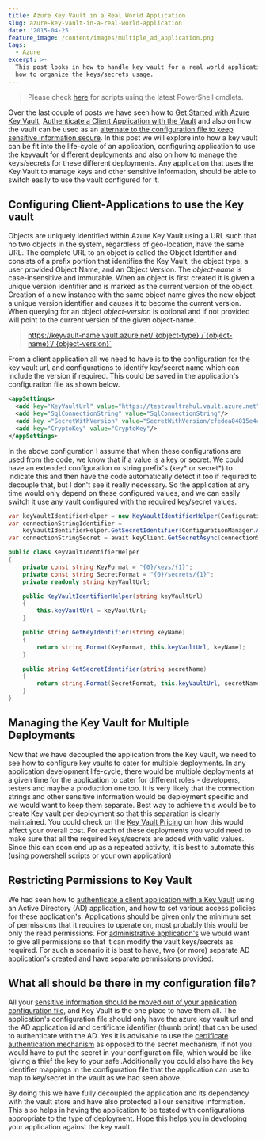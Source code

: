 ```yaml
---
title: Azure Key Vault in a Real World Application
slug: azure-key-vault-in-a-real-world-application
date: '2015-04-25'
feature_image: /content/images/multiple_ad_application.png
tags:
  - Azure
excerpt: >-
  This post looks in how to handle key vault for a real world application and
  how to organize the keys/secrets usage.
---
```

> Please check [here](/blog/how-the-deprecation-of-switch-azuremode-affects-azure-key-vault/) for scripts using the latest PowerShell cmdlets.

Over the last couple of posts we have seen how to [Get Started with Azure Key Vault](/blog/getting-started-with-azure-key-vault/), [Authenticate a Client Application with the Vault](/blog/authenticating-a-client-application-with-azure-key-vault/) and also on how the vault can be used as an [alternate to the configuration file to keep sensitive information secure](/blog/moving-sensitive-information-from-configuration-file-to-azure-key-vault/). In this post we will explore into how a key vault can be fit into the life-cycle of an application, configuring application to use the keyvault for different deployments and also on how to manage the keys/secrets for these different deployments. Any application that uses the Key Vault to manage keys and other sensitive information, should be able to switch easily to use the vault configured for it.

## Configuring Client-Applications to use the Key vault

Objects are uniquely identified within Azure Key Vault using a URL such that no two objects in the system, regardless of geo-location, have the same URL. The complete URL to an object is called the Object Identifier and consists of a prefix portion that identifies the Key Vault, the object type, a user provided Object Name, and an Object Version. The _object-name_ is case-insensitive and immutable. When an object is first created it is given a unique version identifier and is marked as the current version of the object. Creation of a new instance with the same object name gives the new object a unique version identifier and causes it to become the current version. When querying for an object _object-version_ is optional and if not provided will point to the current version of the given object-name.

> https://keyvault-name.vault.azure.net/`{object-type}`/`{object-name}`/`{object-version}`

From a client application all we need to have is to the configuration for the key vault url, and configurations to identify key/secret name which can include the version if required. This could be saved in the application's configuration file as shown below.

```xml
<appSettings>
  <add key="KeyVaultUrl" value="https://testvaultrahul.vault.azure.net"/>
  <add key="SqlConnectionString" value="SqlConnectionString"/>
  <add key ="SecretWithVersion" value="SecretWithVersion/cfedea84815e4ca8bc19cf8eb943ee13"/>
  <add key="CryptoKey" value="CryptoKey"/>
</appSettings>

```

In the above configuration I assume that when these configurations are used from the code, we know that if a value is a key or secret. We could have an extended configuration or string prefix's (key\* or secret\*) to indicate this and then have the code automatically detect it too if required to decouple that, but I don't see it really necessary. So the application at any time would only depend on these configured values, and we can easily switch it use any vault configured with the required key/secret values.

```csharp
var keyVaultIdentifierHelper = new KeyVaultIdentifierHelper(ConfigurationManager.AppSettings["KeyVaultUrl"]);
var connectionStringIdentifier =
    keyVaultIdentifierHelper.GetSecretIdentifier(ConfigurationManager.AppSettings["SqlConnectionString"]);
var connectionStringSecret = await keyClient.GetSecretAsync(connectionStringIdentifier);

```
```csharp
public class KeyVaultIdentifierHelper
{
    private const string KeyFormat = "{0}/keys/{1}";
    private const string SecretFormat = "{0}/secrets/{1}";
    private readonly string keyVaultUrl;

    public KeyVaultIdentifierHelper(string keyVaultUrl)
    {
        this.keyVaultUrl = keyVaultUrl;
    }

    public string GetKeyIdentifier(string keyName)
    {
        return string.Format(KeyFormat, this.keyVaultUrl, keyName);
    }

    public string GetSecretIdentifier(string secretName)
    {
        return string.Format(SecretFormat, this.keyVaultUrl, secretName);
    }
}


```

## Managing the Key Vault for Multiple Deployments

Now that we have decoupled the application from the Key Vault, we need to see how to configure key vaults to cater for multiple deployments. In any application development life-cycle, there would be multiple deployments at a given time for the application to cater for different roles - developers, testers and maybe a production one too. It is very likely that the connection strings and other sensitive information would be deployment specific and we would want to keep them separate. Best way to achieve this would be to create Key vault per deployment so that this separation is clearly maintained. You could check on the [Key Vault Pricing](http://azure.microsoft.com/en-in/pricing/details/key-vault/) on how this would affect your overall cost. For each of these deployments you would need to make sure that all the required keys/secrets are added with valid values. Since this can soon end up as a repeated activity, it is best to automate this (using powershell scripts or your own application)

## Restricting Permissions to Key Vault

We had seen how to [authenticate a client application with a Key Vault](/blog/authenticating-a-client-application-with-azure-key-vault/) using an Active Directory (AD) application, and how to set various access policies for these application's. Applications should be given only the minimum set of permissions that it requires to operate on, most probably this would be only the read permissions. For [administrative application's](https://github.com/rahulpnath/AzureKeyVaultExplorer) we would want to give all permissions so that it can modify the vault keys/secrets as required. For such a scenario it is best to have, two (or more) separate AD application's created and have separate permissions provided.

<ImageCard src="/content/images/multiple_ad_application.png" alt="Multiple AD applications to access key vault with different permissions" />

## What all should be there in my configuration file?

All your [sensitive information should be moved out of your application configuration file](/blog/moving-sensitive-information-from-configuration-file-to-azure-key-vault/), and Key Vault is the one place to have them all. The application's configuration file should only have the azure key vault url and the AD application id and certificate identifier (thumb print) that can be used to authenticate with the AD. Yes it is advisable to use the [certificate authentication mechanism](/blog/authenticating-a-client-application-with-azure-key-vault/) as opposed to the secret mechanism, if not you would have to put the secret in your configuration file, which would be like 'giving a thief the key to your safe'.Additionally you could also have the key identifier mappings in the configuration file that the application can use to map to key/secret in the vault as we had seen above.

By doing this we have fully decoupled the application and its dependency with the vault store and have also protected all our sensitive information. This also helps in having the application to be tested with configurations appropriate to the type of deployment. Hope this helps you in developing your application against the key vault.
